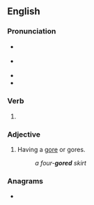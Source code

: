{{also|go red}}
==English==

===Pronunciation===
* {{a|GA}} {{IPA|en|/ɡɔɹd/}}
* {{a|RP}} {{IPA|en|/ɡɔːd/}}
* {{rhymes|en|ɔː(ɹ)d|s=1}}
* {{homophones|en|gourd|gaud|q2=in [[non-rhotic]] accents with the [[horse-hoarse merger]]}}

===Verb===
{{head|en|verb form}}

# {{en-past of|gore}}

===Adjective===
{{en-adj|-}}

# {{lb|en|textiles}} Having a [[gore]] or gores.
#: ''a four-'''gored''' skirt''

===Anagrams===
* {{anagrams|en|a=degor|Gröde|Rodge|degor|orged|rodge}}